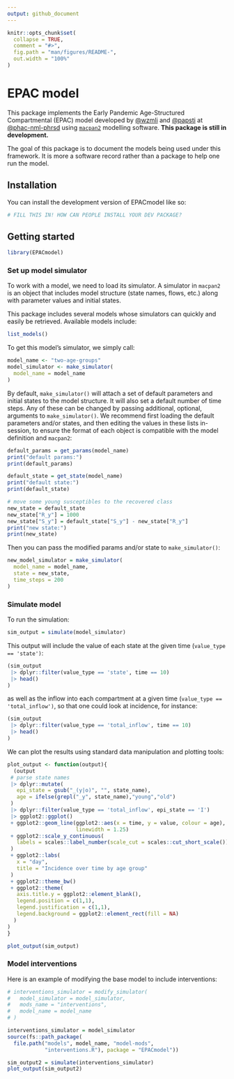 ```yaml
---
output: github_document
---
```


<!-- README.md is generated from README.Rmd. Please edit that file -->

```r
knitr::opts_chunk$set(
  collapse = TRUE,
  comment = "#>",
  fig.path = "man/figures/README-",
  out.width = "100%"
)
```

# EPAC model

<!-- badges: start -->
<!-- badges: end -->

This package implements the Early Pandemic Age-Structured Compartmental (EPAC) model developed by [@wzmli](https://github.com/wzmli) and [@papsti](https://github.com/papsti) at [@phac-nml-phrsd](https://github.com/phac-nml-phrsd) using  [`macpan2`](https://github.com/canmod/macpan2) modelling software. **This package is still in development.**

The goal of this package is to document the models being used under this framework. It is more a software record rather than a package to help one run the model. 

## Installation

You can install the development version of EPACmodel like so:

``` r
# FILL THIS IN! HOW CAN PEOPLE INSTALL YOUR DEV PACKAGE?
```

## Getting started

```r
library(EPACmodel)
```

### Set up model simulator

To work with a model, we need to load its simulator. A simulator in `macpan2` is an object that includes model structure (state names, flows, etc.) along with parameter values and initial states. 

This package includes several models whose simulators can quickly and easily be retrieved. Available models include:

```r
list_models()
```

To get this model's simulator, we simply call:

```r
model_name <- "two-age-groups"
model_simulator <- make_simulator(
  model_name = model_name
)
```

By default, `make_simulator()` will attach a set of default parameters and initial states to the model structure. It will also set a default number of time steps. Any of these can be changed by passing additional, optional, arguments to `make_simulator()`. We recommend first loading the default parameters and/or states, and then editing the values in these lists in-session, to ensure the format of each object is compatible with the model definition and `macpan2`:

```r
default_params = get_params(model_name)
print("default params:")
print(default_params)

default_state = get_state(model_name)
print("default state:")
print(default_state)

# move some young susceptibles to the recovered class
new_state = default_state
new_state["R_y"] = 1000
new_state["S_y"] = default_state["S_y"] - new_state["R_y"]
print("new state:")
print(new_state)
```

Then you can pass the modified params and/or state to `make_simulator()`:

```r
new_model_simulator = make_simulator(
  model_name = model_name,
  state = new_state,
  time_steps = 200
)
```

### Simulate model

To run the simulation:

```r
sim_output = simulate(model_simulator)
```

This output will include the value of each state at the given time (`value_type == 'state')`:

```r
(sim_output
 |> dplyr::filter(value_type == 'state', time == 10)
 |> head()
)
```

as well as the inflow into each compartment at a given time (`value_type == 'total_inflow')`, so that one could look at incidence, for instance:

```r
(sim_output
 |> dplyr::filter(value_type == 'total_inflow', time == 10)
 |> head()
)
```

We can plot the results using standard data manipulation and plotting tools:

```r
plot_output <- function(output){
  (output
 # parse state names
 |> dplyr::mutate(
   epi_state = gsub("_(y|o)", "", state_name),
   age = ifelse(grepl("_y", state_name),"young","old")
 )
 |> dplyr::filter(value_type == 'total_inflow', epi_state == 'I')
 |> ggplot2::ggplot()
 + ggplot2::geom_line(ggplot2::aes(x = time, y = value, colour = age),
                      linewidth = 1.25)
 + ggplot2::scale_y_continuous(
   labels = scales::label_number(scale_cut = scales::cut_short_scale())
 )
 + ggplot2::labs(
   x = "day",
   title = "Incidence over time by age group"
 )
 + ggplot2::theme_bw()
 + ggplot2::theme(
   axis.title.y = ggplot2::element_blank(),
   legend.position = c(1,1),
   legend.justification = c(1,1),
   legend.background = ggplot2::element_rect(fill = NA)
  )
)
}
```

```r
plot_output(sim_output)
```


### Model interventions

Here is an example of modifying the base model to include interventions:
  
```r
# interventions_simulator = modify_simulator(
#   model_simulator = model_simulator,
#   mods_name = "interventions",
#   model_name = model_name
# )

interventions_simulator = model_simulator
source(fs::path_package(
  file.path("models", model_name, "model-mods",
            "interventions.R"), package = "EPACmodel"))
```

```r
sim_output2 = simulate(interventions_simulator)
plot_output(sim_output2)
```

